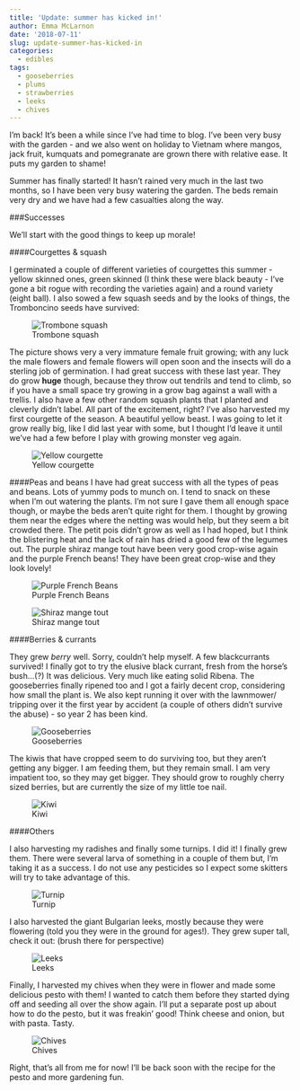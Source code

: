 ```yaml
---
title: 'Update: summer has kicked in!'
author: Emma McLarnon
date: '2018-07-11'
slug: update-summer-has-kicked-in
categories:
  - edibles
tags:
  - gooseberries
  - plums
  - strawberries
  - leeks
  - chives
---
```


I'm back!  It's been a while since I've had time to blog.  I've been very busy with the garden - and we also went on holiday to Vietnam where mangos, jack fruit, kumquats and pomegranate are grown there with relative ease.  It puts my garden to shame!

Summer has finally started!  It hasn't rained very much in the last two months, so I have been very busy watering the garden.  The beds remain very dry and we have had a few casualties along the way. 

###Successes

We'll start with the good things to keep up morale!

####Courgettes & squash

I germinated a couple of different varieties of courgettes this summer - yellow skinned ones, green skinned (I think these were black beauty - I've gone a bit rogue with recording the varieties again) and a round variety (eight ball).  I also sowed a few squash seeds and by the looks of things, the Tromboncino seeds have survived:

![Trombone squash](/images/11.08.18-110.jpg)

The picture shows very a very immature female fruit growing; with any luck the male flowers and female flowers will open soon and the insects will do a sterling job of germination.  I had great success with these last year.  They do grow **huge** though, because they throw out tendrils and tend to climb, so if you have a small space try growing in a grow bag against a wall with a trellis.  I also have a few other random squash plants that I planted and cleverly didn't label.  All part of the excitement, right? I've also harvested my first courgette of the season.  A beautiful yellow beast.  I was going to let it grow really big, like I did last year with some, but I thought I'd leave it until we've had a few before I play with growing monster veg again.


![Yellow courgette](/images/11.08.18-113.jpg)

####Peas and beans
I have had great success with all the types of peas and beans.  Lots of yummy pods to munch on.  I tend to snack on these when I'm out watering the plants.  I'm not sure I gave them all enough space though, or maybe the beds aren't quite right for them.  I thought by growing them near the edges where the netting was would help, but they seem a bit crowded there.  The petit pois didn't grow as well as I had hoped, but I think the blistering heat and the lack of rain has dried a good few of the legumes out.  The purple shiraz mange tout have been very good crop-wise again and the purple French beans!  They have been great crop-wise and they look lovely!

![Purple French Beans](/images/11.08.18-114.jpg)





![Shiraz mange tout](/images/11.08.18-111.jpg)

####Berries & currants

They grew *berry* well.  Sorry, couldn't help myself.  A few blackcurrants survived!  I finally got to try the elusive black currant, fresh from the horse's bush...(?) It was delicious.  Very much like eating solid Ribena.  The gooseberries finally ripened too and I got a fairly decent crop, considering how small the plant is.  We also kept running it over with the lawnmower/ tripping over it the first year by accident (a couple of others didn't survive the abuse) - so year 2 has been kind.

![Gooseberries](/images/11.08.18-13.jpg)






The kiwis that have cropped seem to do surviving too, but they aren't getting any bigger.  I am feeding them, but they remain small.  I am very impatient too, so they may get bigger.  They should grow to roughly cherry sized berries, but are currently the size of my little toe nail.

![Kiwi](/images/11.08.18-11.jpg)


####Others

I also harvesting my radishes and finally some turnips.  I did it!  I finally grew them.  There were several larva of something in a couple of them but, I'm taking it as a success.  I do not use any pesticides so I expect some skitters will try to take advantage of this.

![Turnip](/images/11.08.18-14.jpg)

I also harvested the giant Bulgarian leeks, mostly because they were flowering (told you they were in the ground for ages!).  They grew super tall, check it out: (brush there for perspective)

![Leeks](/images/11.08.18-12.jpg)

Finally, I harvested my chives when they were in flower and made some delicious pesto with them!  I wanted to catch them before they started dying off and seeding all over the show again. I'll put a separate post up about how to do the pesto, but it was freakin' good!  Think cheese and onion, but with pasta. Tasty.

![Chives](/images/11.08.18-10.jpg)


Right, that's all from me for now!  I'll be back soon with the recipe for the pesto and more gardening fun.

